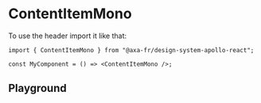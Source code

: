 
<Meta of={ContentItemMonoStories} name="Content Item Mono" />

# ContentItemMono

To use the header import it like that:

```tsx
import { ContentItemMono } from "@axa-fr/design-system-apollo-react";

const MyComponent = () => <ContentItemMono />;
```

## Playground

<Canvas of={ContentItemMonoStories.Playground} />

<Controls of={ContentItemMonoStories.Playground} />
